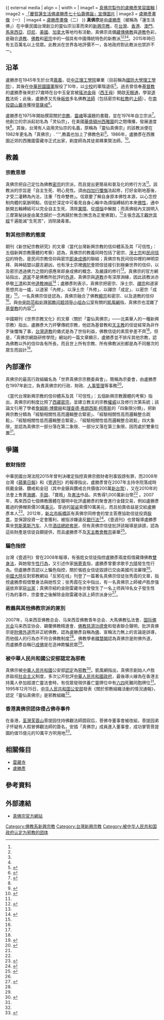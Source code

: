 {{Infobox Religious group
| image         = [[File:真佛宗.png|300px]]
| image_caption = 真佛宗的標誌
| group         = 真佛宗
| founder       = [[盧勝彥|盧勝彥]]
| population    = 500萬（2015年宣稱）
| regions       = [[台灣|台灣]]、[[香港|香港]]、[[澳門|澳門]]、[[馬來西亞|馬來西亞]]、[[美國|美國]]、[[加拿大|加拿大]]等
| religions     = 
<div style="text-align: left;">
綜合多個來源：
* [[佛教|佛教]]（[[顯教|顯宗]]<ref name="book">丁仁傑. 社會分化與宗教制度變遷. 聯經出版事業公司. 2004. ISBN 9789570827323</ref>、[[密宗|密宗]]<ref name=apple>{{cite news|title=蓮生活佛 號稱全球信徒500萬 |url=http://www.appledaily.com.tw/appledaily/article/headline/20151228/36978968/ |accessdate=2016-02-29 |agency=台灣蘋果日報 |date=2015-12-28 |archiveurl=https://archive.is/20160229031924/http://www.appledaily.com.tw/appledaily/article/headline/20151228/36978968/ |archivedate=2016-02-29 |deadurl=no }}</ref><ref name="body" /><ref name="book" />、[[淨土宗|淨土宗]]<ref name="body" /><ref name="book" />、[[禪宗|禪宗]]<ref name="book" />）
* [[道教|道教]]<ref name="book" /><ref name=web/><ref name=apple/><ref name="body" />
* [[基督教|基督教]]<ref name=wind/>
* [[民间信仰|民间信仰]]<ref name="body" />
</div>
| website       = http://tbsn.org/
}}
{{ external media
| align  = 
| width  = 
| image1 = [http://www.famingtemple.tw/wp-content/uploads/2013/10/20131011030614.jpg 真佛宗製作的盧勝彥笑容圖輯]
| image2 = [http://tbsn.org/chinese3/images/pictlib/picnews/20140502075423.jpg 「慶賀蓮生活佛盧勝彥七十仙壽佛誕」宣傳圖片]
| image3 = [http://www.tbssydney.org/blog/wp-content/uploads/2011/09/shi01.jpg 盧勝彥畫像]（一）
| image4 = [http://g.udn.com.tw/upfiles/B_JO/Johny999/PSN_PHOTO/639/f_12007639_1.jpg 盧勝彥畫像]（二）
}}
'''真佛宗'''是由[[盧勝彥|盧勝彥]]（被稱為「蓮生活佛」）在中華民國台灣創立的靈仙宗沿革而來的[[新興宗教|新興宗教]]，在[[台灣|台灣]]、[[香港|香港]]、[[澳門|澳門]]、[[馬來西亞|馬來西亞]]、[[印尼|印尼]]、[[美國|美國]]、[[加拿大|加拿大]]等地均有活動，真佛宗具備[[藏傳佛教|藏傳佛教]]與[[道教|道教]]色彩，是融合[[道教|道教]]、[[佛教|佛教]]和[[密宗|密宗]]中的一個具有中國傳統特色的新教派<ref name="book" /><ref name=web/><ref name=apple/><ref name="body" />。2015年時已有五百萬名以上信眾。此教派在世界各地評價不一，各地政府對此教派也禁許不一。

== 沿革 ==
盧勝彦在1945年生於台湾[[嘉義市|嘉義]]，從[[中正理工學院|中正理工學院]]畢業（目前稱為[[國防大學理工學院|國防大學理工學院]]），其後在[[中華民國國軍|中華民國國軍]]服役了10年，以[[少校|少校]]的軍階退伍<ref name=wind>{{cite news |author1=桑赛 (编) |title=灵仙真佛宗·卢胜彦 |url=http://www.kaiwind.com/redian/jlxjtm/xjtm/201308/01/t20130801_1011005.htm |accessdate=2016-02-27 |agency=凯风网 |date=2013-08-01 |archiveurl=https://archive.is/20160227060605/http://www.kaiwind.com/redian/jlxjtm/xjtm/201308/01/t20130801_1011005.htm |archivedate=2016-02-27 |deadurl=yes }}</ref>。過去曾信奉[[基督教|基督教]]的盧勝彥後來於27歲時在台中玉皇宮被[[瑤池金母|瑤池金母]]（[[西王母|西王母]]）開啟[[神通|天眼通]]，學習[[道教|道教]]法術；此後，盧勝彥又先後[[皈依|皈依]]多名佛教[[法師_(佛教)|法師]]（包括密宗和[[紅教|紅教]]的[[上師|上師]]），在[[南投縣|南投]][[碧山巖寺|碧山巖寺]]獲授[[菩薩戒|菩薩戒]]<ref>{{cite web|title=真佛宗創辦人─蓮生活佛盧勝彥簡介 |url=http://tbsec.org/grandmaster.html |website=密乘全球資訊網 |accessdate=2016-02-27 |archiveurl=https://archive.is/20160227063342/http://tbsec.org/grandmaster.html |archivedate=2016-02-27 |deadurl=no }}</ref>。

盧勝彥在1975年開始撰寫關於[[宗教|宗教]]、[[靈魂|靈魂]]等議題的書籍，並在1976年自立宗派<ref name=body>{{cite journal|author1=丁仁傑|title=當代台灣新興宗教的信仰體系及其「可信性」：五個新興宗教團體的考察|journal=新世紀宗教研究|volume=12|archiveurl=https://web.archive.org/web/20160127055220/http://idv.sinica.edu.tw/jcting/essay/ncrs2014|issue=3|year=2014|archivedate=2016-01-27|deadurl=no|url=http://idv.sinica.edu.tw/jcting/essay/ncrs2014}}</ref>{{Rp|24}}。他創立的宗派起初名為「灵仙宗」，在美國[[華盛頓州|華盛頓州]][[西雅圖|西雅圖]]的{{link-en|西雅圖華人史|History of Chinese Americans in Seattle|華人}}之間傳播，發展速度快<ref name=taiwan/>。其後，台灣有人盜用灵仙宗的名義，原稱為「靈仙真佛宗」的該教派便在1982年更名為「真佛宗」{{Wayback|url=http://tbscultexposed.blogspot.com/2012/12/blog-post_29.html |date=20200108114255 }}. '''',教義也加上了佛教色彩<ref name=taiwan>{{cite journal|author1=陈耀庭|title=关于“灵仙真佛宗”——北美华人的一种新兴宗教|journal=世界宗教文化|issue=4|year=1987}}</ref>。1986年，盧勝彥在西雅圖近郊的西雅圖雷藏寺正式出家，剃度師為其徒弟釋果賢法師。<ref>{{cite web |title=敬禮果賢大和尚 |author=盧勝彥 |url=http://tbsn.org/chinese3/news.php?cid=23&csid=173&id=8242%E3%80%82 |website=真佛宗全球資訊網 |accessdate=2016-03-12 |archiveurl=https://archive.is/20160312154358/http://tbsn.org/chinese3/news.php?cid=23&csid=173&id=8242%E3%80%82 |archivedate=2016-03-12 |deadurl=yes }}</ref>。

== 教義 ==
=== 宗教思想 ===
真佛宗把自己定位為佛教[[密宗|密宗]]的宗派，而且提出更簡易和普及化的修行方法<ref name="body" />{{Rp|24}}。該教派的宗旨是「自主生死、明心見性。須由[[四加行|四加行懺悔]]法起修，打好金剛地基後，才受二灌轉為內法，注重「性命雙修」。信眾要了解自身原本佛性本源，以心念控制肉體的氣脈明點，信徒於深定中可看見自身心輪中為煩惱縛結的本來[[佛性|佛性]]，通中脈開五輪縛結可以完全自主生死、清除[[業障|業障]]、從[[煩惱|煩惱]]中解脫；而真佛經內文說明入三摩第秘訣是由萬念歸於一念再歸於無念(無念為正覺佛寶)。<ref>{{cite web |title=真佛宗派的宗旨 |url=http://www.tbcollege.org/course/6 |website=真佛宗網路研修學院 |accessdate=2016-02-29 |archiveurl=https://archive.is/20160229035726/http://www.tbcollege.org/course/6 |archivedate=2016-02-29 |deadurl=yes }}</ref>主張念[[高王觀世音經|高王觀世音經]]千遍能滅"生死苦"，消除諸毒害。

=== 對其他宗教的態度 ===
期刊《新世紀宗教研究》的文章〈當代台灣新興宗教的信仰體系及其「可信性」：五個新興宗教團體的考察〉認為，真佛宗的教義同時包括了密宗、[[淨土宗|淨土宗]]和[[民间信仰|民间信仰]]的特色，是民间宗教信仰與密宗[[即身成佛|即身成佛]]的聯結；真佛宗有民间信仰裡的神明崇拜、與神結盟以趨吉避凶，也有淨土宗裡[[佛陀|佛陀]]會把信徒接引到極樂世界的信仰，以及密宗透過佛力之間的感應來即身成佛的概念、及嚴謹的修行<ref name="body" />{{Rp|24–26, 30}}。真佛宗的官方網站指出，[[道家|道家]]不是佛教所批評的[[外道|外道]]，真佛宗與[[道教|道教]]亦有深厚淵緣，因此該教派亦恭敬[[三清|三清]]和其他[[道教神祇列表|道教神祇]]<ref name=web>{{cite web|title=《TBSN 論壇》真佛宗的特點 |url=http://tbsn.org/chinese3/news.php?cid=26&csid=10&id=79 |website=真佛宗全球資訊網 |accessdate=2016-02-28 |archiveurl=https://archive.is/20160228112037/http://tbsn.org/chinese3/news.php?cid=26&csid=10&id=79 |archivedate=2016-02-28 |deadurl=no }}</ref>；盧勝彥則表示，真佛宗把密宗、淨土宗、[[禪宗|禪宗]]和道家思想共冶一爐，以道家「內修」、以淨土宗「外修」、以禪宗「成定」、以密宗「成就」<ref name="book" />{{Rp|550}}。一名真佛宗信徒認為，真佛宗融合了佛教[[顯教|顯宗]]和密宗、以及道教的信仰<ref name="book" />{{Rp|550}}。與[[中央防范和处理邪教问题领导小组办公室|中央防范和处理邪教问题领导小组办公室]]有關的[[凱風網|凱風網]]指，真佛宗也混雜了[[基督教|基督教]]的内容<ref name=wind/>。

中國期刊《世界宗教文化》的文章〈關於「靈仙真佛宗」——北美華人的一種新興宗教〉指出，盧勝彥大力抨擊傳統宗教，他認為基督教和[[天主教|天主教]]的信徒經常為非作歹後懺悔了事，[[台灣道教|台灣道教]]的儀式是為了世俗利益，佛教信徒的素質參差不齊<ref name=taiwan/>。但是，「真佛宗網路研修學院」網站的一篇文章顯示，盧勝彥並不排斥其他宗教，認為佛教以外的信仰各有所長，而且世上所有宗教、所有佛教派別都是為不同層次的眾生而設計<ref>{{cite web |title=世界式的宗派 |url=http://www.tbcollege.org/course/6/70 |website=真佛宗網路研修學院 |accessdate=2016-02-28 |archiveurl=https://archive.is/20160228173147/http://www.tbcollege.org/course/6/70 |archivedate=2016-02-28 |deadurl=yes }}</ref>。

== 內部運作 ==
真佛宗的最高行政組織名為「世界真佛宗宗務委員會」，簡稱為宗委會，由盧勝彥在1997年創立，負責真佛宗的行政、財政、[[人事管理|人事管理]]等事務<ref>{{cite web|title=「世界真佛宗宗務委員會」宗旨與任務 |url=http://tbsn.org/chinese3/news.php?cid=26&csid=7&id=6 |website=真佛宗全球資訊網 |accessdate=2016-03-07 |archiveurl=https://archive.is/20160307125410/http://tbsn.org/chinese3/news.php?cid=26&csid=7&id=6 |archivedate=2016-03-07 |deadurl=no }}</ref>。

《當代台灣新興宗教的信仰體系及其「可信性」：五個新興宗教團體的考察》指出，真佛宗的制度比照了[[西藏密宗|西藏密宗]]，並建立教主的宗教[[權威|權威]]以及修行次第系統；該論文引用了學者[[詹姆斯·博爾赫|詹姆斯·博爾赫]]和[[理查德·弗朗西斯·柯蒂斯|理查德·弗朗西斯·柯蒂斯]]的「四象限分類」，把新興宗教分類為「經驗相關性高而邏輯整合緊密」、「經驗相關性高而邏輯整合疏鬆」、「經驗相關性低而邏輯整合緊密」、「經驗相關性低而邏輯整合疏鬆」四大象限，並認為真佛宗一部分落在第二象限、一部分又落在第三象限，因而處於雙重位置<ref name=body/>{{Rp|24, 29–30}}。

== 爭議 ==
=== 斂財指控 ===
中華民國台灣法院2015年曾判決確定指控真佛宗斂財者刑事毀謗有罪，而2008年台灣《[[蘋果日報_(台灣)|蘋果日報]]》和《[[壹週刊_(台灣)|壹週刊]]》的報導指出，盧勝彥曾在2007年主持寺院落成時佩戴金錶、鑽戒和金冠（其中金錶與鑽戒合共價值200萬[[新台幣|新台幣]]），又在2010年的法會上售賣[[海螺|海螺]]、[[手鼓|手鼓]]、「寶瓶」及[[書法|書法]]作品，共售得1,000萬新台幣<ref name="apple" /> 。2007年，馬來西亞七個佛教團體在聲明中批評盧勝彥的聚會進行金錢交易，例如盧勝彥戴過的佛帽索價30萬[[美元|美元]]、穿過的[[袈裟|袈裟]]索價10萬美元，而且拍賣收益是交給盧勝彥本人<ref name=org>{{cite news |title=“真佛宗是附佛邪教” 七大佛團列六不法舉證 |url=http://news.sinchew.com.my/node/26973 |accessdate=2016-03-07 |agency=星洲网 |date=2007-10-25 |archiveurl=https://archive.is/20130111223758/http://news.sinchew.com.my/node/26973 |archivedate=2013年1月11日 |deadurl=yes |df= }}</ref>。2012年，[[新北市|新北市]][[板橋區_(新北市)|板橋區]]有真佛宗同修會的堂主答應協助信徒投資[[股票|股票]]，並保證投資一定會獲利，被指涉嫌違反[[銀行法|銀行法]]<ref>{{cite news|title=弘法炒股?! 真佛宗堂主吸金上億 |url=http://news.cts.com.tw/cts/society/201211/201211021132670.html |accessdate=2016-03-07 |agency=中華電視公司 |date=2012-11-02 |archiveurl=https://archive.is/20160307134956/http://news.cts.com.tw/cts/society/201211/201211021132670.html%23.Vt2G8-KIbK4 |archivedate=2016-03-07 |deadurl=no }}</ref>。《壹週刊》也曾報導盧勝彥乘坐[[劳斯莱斯汽车|劳斯莱斯汽车]]、入住[[酒店|酒店]][[總統套房|總統套房]]，但有真佛宗信徒批評該報導是誹謗，認為這些財產是信徒自願提供，而且盧勝彥不及[[天主教會|天主教會]][[教宗|教宗]]豪華<ref>{{cite web|title=駁斥「壹週刊」蓄意譭謗蓮生活佛 |url=http://www.tblibrary.org/?act=article&id=4587 |website=真佛法藏文庫 |accessdate=2016-03-07 |archiveurl=https://archive.is/20160307140736/http://www.tblibrary.org/?act=article&id=4587 |archivedate=2016-03-07 |deadurl=no }}</ref>。

=== 騙色指控 ===
台灣《壹週刊》曾在2008年報導，有張姓女信徒指控盧勝彥兩度假借藏傳佛教[[雙身法|雙身法]]，與她發生[[人类性行为|性行為]]，又引述作家[[施寄青|施寄青]]指，盧勝彥曾要求歌手[[方晴|方晴]]發生性行為。但盧勝彥否認以上騙色指控，關於張姓女信徒毀謗已交由美國司法審理<ref name="apple" />。[[中國大陸|中國大陸]]反對邪教網站「反邪在线」刊登了一篇著名真佛宗信徒张秀霞的文章，指控盧勝彥假借雙身法與她性交；张秀霞在文中指出，有一名真佛宗上師被卢胜彦强逼放弃家庭[[出家|出家]]；真佛宗紐約金刚雷藏寺亦曾發生了一名上师與18名女子發生性行為的事件，宗委會之後解除金刚雷藏寺該上師宗派身分<ref>{{cite web |author1=张秀霞 |title=揭开［真佛宗］卢胜彦莲生活佛的真面目 |url=http://www.cnfxzx.com/html/qtxj/xgxj/3835.html |website=反邪在线 |accessdate=2016-03-07 |archiveurl=https://archive.is/20160307152057/http://www.cnfxzx.com/html/qtxj/xgxj/3835.html |archivedate=2016年3月7日 |deadurl=yes |date=2004-05-10 |df= }}</ref>。

=== 教義與其他佛教宗派的差別 ===
2007年，马来西亚佛教总会、马来西亚佛教青年总会、大馬佛教弘法會、[[国际佛光会|国际佛光会]]马来西亚协会、錫蘭佛教精進會、[[佛教慈濟功德會|佛教慈濟功德會]]和{{link-en|马来西亚金刚乘佛教总会|Malaysian Vajrayana}}發表聯合聲明，批評真佛宗是[[附佛外道|附佛外道]]而非正統佛教，認為盧勝彥自稱為[[佛|佛]]、宣稱法力無上的言論是誤導，而他個人的行為亦不符合佛教制度<ref name="org" />。佛教學者[[釋慧開|釋慧開]]認為真佛宗是附佛外道，而盧勝彥自稱已[[成佛|成佛]]是在造神欺騙民眾<ref name="apple" />。

=== 被中華人民共和國公安部認定為邪教 ===
真佛宗被[[中華人民共和國|中華人民共和國]]公安部[[中華人民共和國政府認為的邪教|認定]]為[[邪教|邪教]]<ref name=wikisource>{{cite wikisource|title=公安部關於認定和取締邪教組織若干問題的通知|wslink=公安部關於認定和取締邪教組織若干問題的通知|wslanguage=zh|year=2000|publisher=中華人民共和國公安部}}</ref>。凱風網指出，真佛宗創始人卢胜彦敌视[[社会主义|社会主义]]制度，多次公开批評[[中華人民共和國政府|中華人民共和國政府]]，最後導火線為在香港主持萬人參加超渡亡靈法會時，有信眾發現供養亡靈牌位中有[[六四事件|六四]]死難同胞牌位<ref name="wind" />。1995年12月15日，[[中华人民共和国公安部|中华人民共和国公安部]]發表《關於邪教組織活動的情況通報》，認定「靈仙真佛宗」是邪教組織<ref name=wikisource/>。

=== 香港真佛宗团体侵占佛寺事件 ===
在香港，[[荃灣|荃灣]][[芙蓉山|芙蓉山]]菩提园住持佛觀法師圆寂后，菩佛寺董事會被改組，菩提园弟子怀疑有人假冒佛觀法師的簽名，安插「真佛宗」成員進入董事會，成功掌管菩提園約值15億元的10萬平方呎用地<ref>{{cite news |author1=梁存希 |title=「真佛宗」佔園三載　取締邪教呼聲高 |url=https://www.wenweipo.com/a/202109/14/AP613ff2a4e4b08d3407da2354.html |accessdate=2021-09-28 |work=文汇报 |date=2021-09-14 |archive-date=2021-09-28 |archive-url=https://web.archive.org/web/20210928190807/https://www.wenweipo.com/a/202109/14/AP613ff2a4e4b08d3407da2354.html |dead-url=no }}</ref>。

== 相關條目 ==
{{portal box|宗教}}
*[[雷藏寺|雷藏寺]]
*[[盧勝彥|盧勝彥]]

== 參考資料 ==
{{reflist|2}}

==外部連結==
*[http://tbsn.org/chinese3// 真佛宗官方網站] {{Wayback|url=http://tbsn.org/chinese3// |date=20200922041931 }}

{{中华人民共和国宗教}}

[[Category:佛教系新興宗教|Category:佛教系新興宗教]]
[[Category:台灣新興宗教|Category:台灣新興宗教]]
[[Category:被中华人民共和国政府认定为邪教的团体|Category:被中华人民共和国政府认定为邪教的团体]]